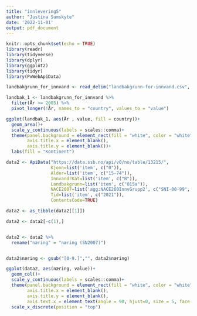 ```yaml
---
title: "innlevering5"
author: "Justina Sumskyte"
date: '2022-11-01'
output: pdf_document
---
```


```r
knitr::opts_chunk$set(echo = TRUE)
library(readr)
library(tidyverse)
library(dplyr)
library(ggplot2)
library(tidyr)
library(PxWebApiData)
```


```r
landbakgrunn_for_innvand <- read_delim("landbakgrunn-for-innvand.csv", delim = ";", escape_double = FALSE, trim_ws = TRUE)

landbak_1 <- landbakgrunn_for_innvand %>%
  filter(År >= 2005) %>%
  pivot_longer(!År, names_to = "country", values_to = "value")

```

```r
ggplot(landbak_1, aes(År , value, fill = country))+
  geom_area()+
  scale_y_continuous(labels = scales::comma)+
  theme(panel.background = element_rect(fill = "white", color = "white"),
        axis.title.x = element_blank(),
        axis.title.y = element_blank())+
  labs(fill = "Kontinent")
```


```r
data2 <- ApiData("https://data.ssb.no/api/v0/no/table/13215/", 
                 Kjonn=list('item', c("0")), 
                 Alder=list('item', c("15-74")), 
                 InnvandrKat=list('item', c("B")), 
                 Landbakgrunn=list('item', c("015a")), 
                 NACE2007=list('agg:NACE260InnvGrupp2', c("SNI-00-99", "SNI-01-03", "SNI-05-09", "SNI-10-33", "SNI-35-39", "SNI-41-43", "SNI-45-47", "SNI-49-53", "SNI-49.3", "SNI-55", "SNI-56", "SNI-58-63", "SNI-64-66", "SNI-68-75", "SNI-77-82", "SNI-78.2", "SNI-81.2", "SNI-84", "SNI-85", "SNI-86-88", "SNI-90-99", "SNI-00")), 
                 Tid=list('item', c("2021")), 
                 ContentsCode=TRUE)

data2 <- as_tibble(data2[[1]])

data2 <- data2[-c(1),]


data2 <- data2 %>%
  rename("næring" = "næring (SN2007)")


data2$næring <- gsub("[0-9.]","", data2$næring)
```


```r

ggplot(data2, aes(næring, value))+
  geom_col()+
  scale_y_continuous(labels = scales::comma)+
  theme(panel.background = element_rect(fill = "white", color = "white"),
        axis.title.x = element_blank(),
        axis.title.y = element_blank(),
        axis.text.x = element_text(angle = 90, hjust=0, size = 5, face = "bold"))+
  scale_x_discrete(position = "top")

```

